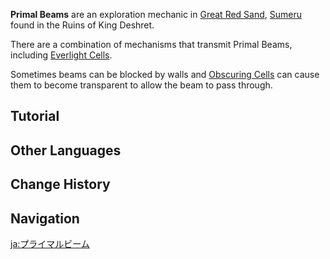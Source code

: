 {{Terminology Infobox
|image     = Primal Beam.png
|type      = Exploration
|region    = Sumeru
|subregion = Great Red Sand
}}
'''Primal Beams''' are an exploration mechanic in [[Great Red Sand]], [[Sumeru]] found in the Ruins of King Deshret.

There are a combination of mechanisms that transmit Primal Beams, including [[Everlight Cell]]s.

Sometimes beams can be blocked by walls and [[Obscuring Cell]]s can cause them to become transparent to allow the beam to pass through.

==Tutorial==
{{Tutorial|Conducting Primal Beams?; Dual-Phase Neverlight Cells and Dual-Phase Everlight Cells}}

==Other Languages==
{{Other Languages
|en      = Primal Beam
|zhs     = 元能光束
|zhs_rm  = Yuánnéng Guāngshù
|zht     = 元能光束
|zht_rm  = Yuánnéng Guāngshù
|zh_tl   = 
|ja      = プライマルビーム
|ja_rm   = Puraimaru Biimu
|ja_tl   = Primal Beam
|ko      = 태고의 빛줄기
|ko_rm   = Taego-ui Bitjulgi
|ko_tl   = Primal Beam
|es      = Rayo de luz primigenia
|es_tl   = Primal Light Ray
|fr      = Rayon élémentaire
|fr_tl   = Elementary Beam
|ru      = Элементальный луч
|ru_tl   = Elemental Ray
|th      = ลำแสงพลังงาน
|th_rm   = Lam Saeng Pha Lang Ng-an
|th_tl   = Power Beam
|vi      = Tia Sáng {{tt|Năng Lượng|能量}}
|vi_tl   = Energy Beam
|de      = Urstrahl
|de_tl   = Primal Beam
|id      = Primal Beam
|pt      = Raio Elemental
|pt_tl   = 
|tr      = Kadim Işık
|tr_tl   = Ancient Beam
|it      = Raggio primordiale
|it_tl   = Primordial Ray
}}

==Change History==
{{Change History|3.1}}

==Navigation==
{{Exploration Navbox|Sumeru}}

[[ja:プライマルビーム]]